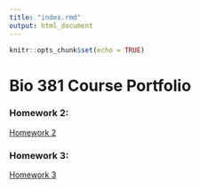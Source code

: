 ```yaml
---
title: "index.rmd"
output: html_document
---
```


```r
knitr::opts_chunk$set(echo = TRUE)
```

# Bio 381 Course Portfolio

### Homework 2:
[Homework 2](Homework_02.html)

### Homework 3:
[Homework 3](Homework_03.html)

